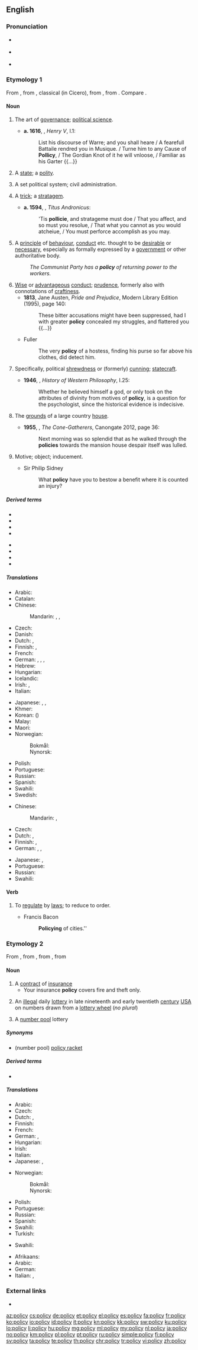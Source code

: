 ==English==

===Pronunciation===
* {{a|UK}} {{IPA|/ˈpɒləsi/|/ˈpɒlɪsi/||lang=en}}
* {{a|US}} {{IPA|/ˈpɑləsi/|lang=en}}
* {{audio|en-us-policy.ogg|Audio (US)|lang=en}}

===Etymology 1===
From {{etyl|frm|en}} {{m|frm|policie}}, from {{etyl|LL.|en}} {{m|la|politia||citizenship; government}}, classical {{etyl|la|en}} {{m|la|polītīa}} (in Cicero), from {{etyl|grc|en}} {{m|grc|πολιτεία||citizenship; polis, (city) state; government}}, from {{m|grc|πολίτης||citizen}}. Compare {{m|en|police}}.

====Noun====
{{en-noun|policies}}

# {{label|en|obsolete}} The art of [[governance]]; [[political science]]. {{defdate|14th–18th c.}}
#* '''a. 1616''', {{w|William Shakespeare}}, ''Henry V'', I.1:
#*: List his discourse of Warre; and you shall heare / A fearefull Battaile rendred you in Musique. / Turne him to any Cause of '''Pollicy''', / The Gordian Knot of it he will vnloose, / Familiar as his Garter {{...}}
# {{label|en|obsolete}} A [[state]]; a [[polity]]. {{defdate|14th–16th c.}}
# {{label|en|obsolete}} A set political system; civil administration. {{defdate|15th–19th c.}}
# {{label|en|obsolete}} A [[trick]]; a [[stratagem]]. {{defdate|15th–19th c.}}
#* '''a. 1594''', {{w|William Shakespeare}}, ''Titus Andronicus'':
#*: 'Tis '''pollicie''', and stratageme must doe / That you affect, and so must you resolue, / That what you cannot as you would atcheiue, / You must perforce accomplish as you may.
# A [[principle]] of [[behaviour]], [[conduct]] etc. thought to be [[desirable]] or [[necessary]], especially as formally expressed by a [[government]] or other authoritative body. {{defdate|from 15th c.}}
#: ''The Communist Party has a '''policy''' of returning power to the workers.''
# [[wise|Wise]] or [[advantageous]] [[conduct]]; [[prudence]], formerly also with connotations of [[craftiness]]. {{defdate|from 15th c.}}
#* '''1813''', Jane Austen, ''Pride and Prejudice'', Modern Library Edition (1995), page 140:
#*: These bitter accusations might have been suppressed, had I with greater '''policy''' concealed my struggles, and flattered you {{...}}
#* Fuller
#*: The very '''policy''' of a hostess, finding his purse so far above his clothes, did detect him.
# {{label|en|now|rare}} Specifically, political [[shrewdness]] or (formerly) [[cunning]]; [[statecraft]]. {{defdate|from 15th c.}}
#* '''1946''', {{w|Bertrand Russell}}, ''History of Western Philosophy'', I.25:
#*: Whether he believed himself a god, or only took on the attributes of divinity from motives of '''policy''', is a question for the psychologist, since the historical evidence is indecisive.
# {{label|en|Scotland|now|chiefly|in the plural}} The [[grounds]] of a large country [[house]]. {{defdate|from 18th c.}}
#* '''1955''', {{w|Robin Jenkins}}, ''The Cone-Gatherers'', Canongate 2012, page 36:
#*: Next morning was so splendid that as he walked through the '''policies''' towards the mansion house despair itself was lulled.
# {{label|en|obsolete}} Motive; object; inducement.
#* Sir Philip Sidney
#*: What '''policy''' have you to bestow a benefit where it is counted an injury?

=====Derived terms=====
{{der-top}}
* {{l|en|endowment policy}}
* {{l|en|fiscal policy}}
* {{l|en|honesty is the best policy}}
* {{l|en|monetary policy}}
{{der-mid}}
* {{l|en|policied}}
* {{l|en|policy mix}}
* {{l|en|policy shift}}
* {{l|en|policymaker}}
{{der-bottom}}

=====Translations=====
{{trans-top|principle of conduct}}
* Arabic: {{t+|ar|سِيَاسَة|f}}
* Catalan: {{t+|ca|política|f}}
* Chinese:
*: Mandarin: {{t+|cmn|政策|tr=zhèngcè|sc=Hani}}, {{t+|cmn|方針|sc=Hani}}, {{t+|cmn|方针|tr=fāngzhēn|sc=Hani}}
* Czech: {{t+|cs|politika|f}}
* Danish: {{t|da|politik|c}}
* Dutch: {{t+|nl|beleid|n}}, {{t+|nl|politiek}}
* Finnish: {{t+|fi|politiikka}}, {{t+|fi|linja}}
* French: {{t+|fr|politique|f}}
* German: {{t+|de|Politik|f}}, {{t|de|Handlungsgrundsatz|m}}, {{t+|de|Vorgehensweise|f}}, {{t|de|Verfahrensweise|f}}
* Hebrew: {{t+|he|מדיניות|f|tr=mediniyuth}}
* Hungarian: {{t+|hu|politika}}
* Icelandic: {{t|is|stefna|f}}
* Irish: {{t|ga|beartas|m}}, {{t|ga|polasaí|m}}
* Italian: {{t+|it|politica|f}}
{{trans-mid}}
* Japanese: {{t+|ja|政策|tr=せいさく, seisaku}}, {{t|ja|施策|tr=しさく, sisaku}}, {{t+|ja|ポリシー|tr=porishī|sc=Jpan}}
* Khmer: {{t+|km|នយោបាយ|tr=nak yo bay|sc=Khmr}}
* Korean: {{t+|ko|정책|sc=Kore}} ({{t+|ko|政策|sc=Kore}})
* Malay: {{t|ms|polisi}}
* Maori: {{t|mi|kaupapa here}}
* Norwegian:
*: Bokmål: {{t+|nb|politikk|m}}
*: Nynorsk: {{t+|no|politikk|m}}
* Polish: {{t+|pl|polityka|f}}
* Portuguese: {{t+|pt|política|f}}
* Russian: {{t+|ru|поли́тика|f}}
* Spanish: {{t+|es|política|f}}
* Swahili: {{t+|sw|sera}}
* Swedish: {{t+|sv|politik|f}}
{{trans-bottom}}

{{trans-top|prudent conduct}}
* Chinese:
*: Mandarin: {{t+|cmn|方針|sc=Hani}}, {{t+|cmn|方针|tr=fāngzhēn|sc=Hani}}
* Czech: {{t+|cs|politika|f}}
* Dutch: {{t+|nl|tactiek|n}}, {{t+|nl|voorzichtigheid}}
* Finnish: {{t+|fi|linja}}, {{t+|fi|politiikka}}
* German: {{t+|de|Geschicklichkeit|f}}, {{t|de|Umsicht|f}}, {{t+|de|Vorsicht|f}}
{{trans-mid}}
* Japanese: {{t+|ja|方針|tr=ほうしん, hōshin}}, {{t+|ja|ポリシー|tr=porishī}}
* Portuguese: {{t+|pt|política|f}}
* Russian: {{t+|ru|поли́тика|f}}
* Swahili: {{t+|sw|sera}}
{{trans-bottom}}

====Verb====
{{en-verb|policies|policying|policied}}

# {{label|en|transitive}} To [[regulate]] by [[law]]s; to reduce to order.
#* Francis Bacon
#*: '''Policying''' of cities.''

===Etymology 2===
From {{etyl|frm|en}} {{m|frm|police}}, from {{etyl|it|en}} {{m|it|polizza}}, from {{etyl|ML.|en}} {{m|la|apodissa||receipt for money}}, from {{etyl|grc|en}} {{m|grc|ἀπόδειξις||proof, declaration}}

====Noun====
{{en-noun|policies}}

# A [[contract]] of [[insurance]]
#* Your insurance '''policy''' covers fire and theft only.
# {{label|en|obsolete}} An [[illegal]] daily [[lottery]] in late nineteenth and early twentieth [[century]] [[USA]] on numbers drawn from a [[lottery wheel]] (''no plural'')
# A [[number pool]] lottery

=====Synonyms=====
* (number pool) [[policy racket]]

=====Derived terms=====
* {{l|en|policyholder}}

=====Translations=====
{{trans-top|contract of insurance}}
* Arabic: {{t|ar|سَنَد تَأْمِين|m}}
* Czech: {{t+|cs|pojistka|f}}
* Dutch: {{t+|nl|polis}}, {{t|nl|verzekeringscontract|n}}
* Finnish: {{t|fi|vakuutuskirja}}
* French: {{t+|fr|police|f}}
* German: {{t|de|Versicherungspolice|f}}, {{t+|de|Police|f}}
* Hungarian: {{t+|hu|kötvény}}
* Irish: {{t|ga|polasaí|m}}
* Italian: {{t+|it|polizza|f}}
* Japanese: {{t|ja|契約内容|tr=kēyaku naiyō}}, {{t+|ja|規約|tr=kiyaku}}
{{trans-mid}}
* Norwegian:
*: Bokmål: {{t+|no|polise|m}}
*: Nynorsk: {{t|nn|polise|m}}
* Polish: {{t|pl|polisa|f}}
* Portuguese: {{t+|pt|apólice|f}}
* Russian: {{t+|ru|по́лис|m}}
* Spanish: {{t|es|póliza|f}}
* Swahili: {{t+|sw|sera}}
* Turkish: {{t+|tr|poliçe}}
{{trans-bottom}}

{{trans-top|illegal daily US lottery}}
* Swahili: {{t+|sw|sera}}
{{trans-mid}}
{{trans-bottom}}

{{trans-see|number pool}}

{{checktrans-top}}
* Afrikaans: {{t-f|beleid|n}}
* Arabic: {{t-check|ar|سِيَاسَة|f}}
* German: {{t-check|de|Politik|f}}
* Italian: {{t-check|it|politica|f}}, {{t-check|it|prassi|f}}
{{trans-bottom}}

===External links===
* {{projectlink|wikipedia}}

[[az:policy]]
[[cs:policy]]
[[de:policy]]
[[et:policy]]
[[el:policy]]
[[es:policy]]
[[fa:policy]]
[[fr:policy]]
[[ko:policy]]
[[io:policy]]
[[id:policy]]
[[it:policy]]
[[kn:policy]]
[[kk:policy]]
[[sw:policy]]
[[ku:policy]]
[[lo:policy]]
[[li:policy]]
[[hu:policy]]
[[mg:policy]]
[[ml:policy]]
[[my:policy]]
[[nl:policy]]
[[ja:policy]]
[[no:policy]]
[[km:policy]]
[[pl:policy]]
[[pt:policy]]
[[ru:policy]]
[[simple:policy]]
[[fi:policy]]
[[sv:policy]]
[[ta:policy]]
[[te:policy]]
[[th:policy]]
[[chr:policy]]
[[tr:policy]]
[[vi:policy]]
[[zh:policy]]